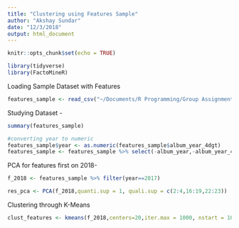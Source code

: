 ```yaml
---
title: "Clustering using Features Sample"
author: "Akshay Sundar"
date: "12/3/2018"
output: html_document
---
```


```r
knitr::opts_chunk$set(echo = TRUE)

library(tidyverse)
library(FactoMineR)
```

Loading Sample Dataset with Features
```r
features_sample <- read_csv("~/Documents/R Programming/Group Assignment/rubasic/rubasic/working files/sample_music_features.csv")
```

Studying Dataset -
```r
summary(features_sample)

#converting year to numeric
features_sample$year <- as.numeric(features_sample$album_year_4dgt)
features_sample <- features_sample %>% select(-album_year,-album_year_4dgt)
```

PCA for features first on 2018-
```r
f_2018 <- features_sample %>% filter(year==2017)

res_pca <- PCA(f_2018,quanti.sup = 1, quali.sup = c(2:4,16:19,22:23))
```

Clustering through K-Means
```r
clust_features <- kmeans(f_2018,centers=20,iter.max = 1000, nstart = 100)

```

